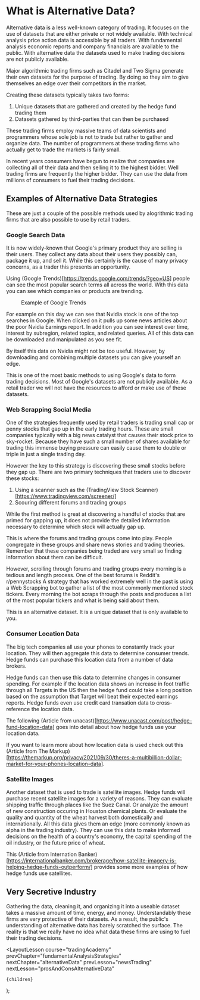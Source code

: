 
# What is Alternative Data?

Alternative data is a less well-known category of trading. It focuses on the use of datasets that are either private
or not widely available. With technical analysis price action
data is accessible by all traders. With fundamental analysis economic reports and company financials are available to the
public. With alternative data the datasets used to make trading decisions are not publicly available.

Major algorithmic trading firms such as Citadel and Two Sigma generate their own datasets for the purpose of trading. By
doing so they aim to give themselves an edge over their competitors in the market.

Creating these datasets typically takes two forms:

1. Unique datasets that are gathered and created by the hedge fund trading them
2. Datasets gathered by third-parties that can then be purchased

These trading firms employ massive teams of data scientists and programmers whose sole job is not to trade but rather
to gather and organize data. The number of programmers at these trading firms who actually get to trade the markets
is fairly small.

In recent years consumers have begun to realize that companies are collecting all of their data and then selling it to
the highest bidder. Well trading firms are frequently the higher bidder. They can use the data from millions of consumers
to fuel their trading decisions.

## Examples of Alternative Data Strategies

These are just a couple of the possible methods used by alogrithmic trading firms that are also possible to use by
retail traders.

### Google Search Data

It is now widely-known that Google's primary product they are selling is their users. They collect any data about their
users they possibly can, package it up, and sell it. While this certainly is the cause of many privacy concerns, as a trader
this presents an opportunity.

Using (Google Trends)[https://trends.google.com/trends/?geo=US] people can see the most popular search terms all across
the world. With this data you can see which companies or products are trending.

<figure>
  <Image
    src="/images/courses/tradingAcademy/alternativeData/googleTrends.webp"
    height={1370}
    width={2420}
    alt=""
  />
  <figcaption>Example of Google Trends</figcaption>
</figure>

For example on this day we can see that Nvidia stock is one of the top searches in Google. When clicked on it pulls up some
news articles about the poor Nvidia Earnings report. In addition you can see interest over time, interest by subregion,
related topics, and related queries. All of this data can be downloaded and manipulated as you see fit.

By itself this data on Nvidia might not be too useful. However, by downloading and combining multiple datasets you can
give yourself an edge.

This is one of the most basic methods to using Google's data to form trading decisions. Most of Google's datasets are not
publicly available. As a retail trader we will not have the resources to afford or make use of these datasets.

### Web Scrapping Social Media

One of the strategies frequently used by retail traders is trading small cap or penny stocks that gap up in the early
trading hours. These are small companies typically with a big news catalyst that causes their stock price to sky-rocket.
Because they have such a small number of shares available for trading this immense buying pressure can easily cause
them to double or triple in just a single trading day.

However the key to this strategy is discovering these small stocks before they gap up. There are two primary techniques that
traders use to discover these stocks:

1. Using a scanner such as the (TradingView Stock Scanner)[https://www.tradingview.com/screener/]
2. Scouring different forums and trading groups

While the first method is great at discovering a handful of stocks that are primed for gapping up, it does not provide
the detailed information necessary to determine which stock will actually gap up.

This is where the forums and trading groups come into play. People congregate in these groups and share news stories
and trading theories. Remember that these companies being traded are very small so finding information about them
can be difficult.

However, scrolling through forums and trading groups every morning is a tedious and length process. One of the best
forums is Reddit's r/pennystocks A strategy that has worked extremely well in the past is using a Web Scrapping bot to
gather a list of the most commonly mentioned stock tickers. Every morning the bot scraps through the posts and produces
a list of the most popular tickers and what is being said about them.

This is an alternative dataset. It is a unique dataset that is only available to you.

### Consumer Location Data

The big tech companies all use your phones to constantly track your location. They will then aggregate this data to
determine consumer trends. Hedge funds can purchase this location data from a number of data brokers.

Hedge funds can then use this data to determine changes in consumer spending. For example if the location data
shows an increase in foot traffic through all Targets in the US then the hedge fund could take a long position
based on the assumption that Target will beat their expected earnings reports. Hedge funds even use credit card
transation data to cross-reference the location data.

The following (Article from unacast)[https://www.unacast.com/post/hedge-fund-location-data] goes into detail about
how hedge funds use your location data.

If you want to learn more about how location data is used check out this (Article from The Markup)
[https://themarkup.org/privacy/2021/09/30/theres-a-multibillion-dollar-market-for-your-phones-location-data].

### Satellite Images

Another dataset that is used to trade is satellite images. Hedge funds will purchase recent satellite images for a
variety of reasons. They can evaluate shipping traffic through places like the Suez Canal. Or analyze the amount of
new construction occuring in Houston chemical plants. Or evaluate the quality and quantity of the wheat harvest both
domestically and internationally. All this data gives them an edge (more commonly known as alpha in the trading industry).
They can use this data to make informed decisions on the health of a country's economy, the capital spending of the oil
industry, or the future price of wheat.

This (Article from Internation Banker)
[https://internationalbanker.com/brokerage/how-satellite-imagery-is-helping-hedge-funds-outperform/] provides some
more examples of how hedge funds use satellites.

## Very Secretive Industry

Gathering the data, cleaning it, and organizing it into a useable dataset takes a massive amount of time, energy, and money.
Understandably these firms are very protective of their datasets. As a result, the public's understanding of alternative data
has barely scratched the surface. The reality is that we really have no idea what data these firms are using to
fuel their trading decisions.

  <LayoutLesson
    course="tradingAcademy"
    prevChapter="fundamentalAnalysisStrategies"
    nextChapter="alternativeData"
    prevLesson="newsTrading"
    nextLesson="prosAndConsAlternativeData"
  >
    {children}
  </LayoutLesson>
);

